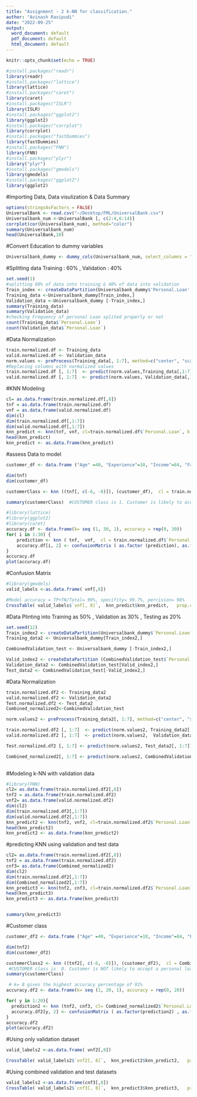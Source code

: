 ```yaml
---
title: "Assignment - 2 k-NN for classification."
author: "Avinash Ravipudi"
date: "2022-09-25"
output:
  word_document: default
  pdf_document: default
  html_document: default
---
```


```r
knitr::opts_chunk$set(echo = TRUE)
```

```r
#install.packages("readr")
library(readr)
#install.packages("lattice")
library(lattice)
#install.packages("caret")
library(caret)
#install.packages("ISLR")
library(ISLR)
#install.packages("ggplot2")
library(ggplot2)
#install.packages("corrplot")
library(corrplot)
#install.packages("fastDummies")
library(fastDummies)
#install.packages("FNN")
library(FNN)
#install.packages("plyr")
library("plyr")
#install.packages("gmodels")
library(gmodels)
#install.packages("ggplot2")
library(ggplot2)
```
#Importing Data, Data visulization & Data Summary 
```r
options(stringsAsFactors = FALSE)
UniversalBank <- read.csv("~/Desktop/FML/UniversalBank.csv")
Universalbank_num <-UniversalBank [, c(2:4,6:14)] 
corrplot(cor(Universalbank_num), method="color")
summary(Universalbank_num) 
head(UniversalBank,10)
```
#Convert Education to dummy variables
```r
Universalbank_dummy <- dummy_cols(Universalbank_num, select_columns = "Education")
```
#Splitting data Training : 60% , Validation : 40% 
```r
set.seed(1)
#splitting 60% of data into training & 40% of data into validation 
Train_index <- createDataPartition(Universalbank_dummy$'Personal.Loan', p=0.6, list=FALSE)
Training_data <-Universalbank_dummy[Train_index,]
Validation_data <-Universalbank_dummy [-Train_index,]
summary(Training_data)
summary(Validation_data)
#checking Frequency of personal Loan splited properly or not
count(Training_data$`Personal.Loan`)  
count(Validation_data$`Personal.Loan`)
```
#Data Normalization
```r
train.normalized.df <- Training_data
valid.normalized.df <- Validation_data
norm.values <- preProcess(Training_data[, 1:7], method=c("center", "scale"))
#Replacing columns with normalized values
train.normalized.df [, 1:7]  <- predict(norm.values,Training_data[,1:7])  
valid.normalized.df [, 1:7]  <- predict(norm.values, Validation_data[,1:7])
```
#KNN Modeling 
```r
cl= as.data.frame(train.normalized.df[,8])
tnf = as.data.frame(train.normalized.df)
vnf = as.data.frame(valid.normalized.df)
dim(cl)
dim(train.normalized.df[,1:7])
dim(valid.normalized.df[,1:7])
knn_predict <- knn(tnf, vnf, cl=train.normalized.df$`Personal.Loan`, k =1)
head(knn_predict)
knn_predict <- as.data.frame(knn_predict)
```
#assess Data to model
```r
customer_df <- data.frame ("Age" =40, "Experience"=10, "Income"=84, "Family"=2, "CCAvg"=2, "Education_1"=0, "Education_2"=1, "Education_3"=0, "Mortgage"=0,  "Securities Account"=0, "CD Account"=0,  "Online" =1, "Credit Card"=1)

dim(tnf)
dim(customer_df)

customerClass <- knn ((tnf[, c(-6, -8)]), (customer_df),  cl = train.normalized.df$`Personal.Loan`, k = 1, prob = 0.5)

summary(customerClass)  #CUSTOMER class is 1. Customer is likely to accept a personal loan according to this model.

```

```r
#library(lattice)
#library(ggplot2)
#library(caret)
accuracy.df <- data.frame(k= seq (1, 30, 1), accuracy = rep(0, 30))
for( i in 1:30) {
    prediction <- knn ( tnf,  vnf,  cl = train.normalized.df$`Personal.Loan`, k = i)
    accuracy.df[i, 2] <- confusionMatrix ( as.factor (prediction), as.factor( valid.normalized.df$`Personal.Loan`))$overall[1]
}
accuracy.df
plot(accuracy.df)
```
#Confusion Matrix
```r
#library(gmodels)
valid_labels <-as.data.frame( vnf[,8])

#Model accuracy = TP+TN/Total= 99%, specifity= 99.7%, percision= 98%
CrossTable( valid_labels$`vnf[, 8]`,  knn_predict$knn_predict,   prop.chisq = FALSE)   
```

#Data Plinting into Training as 50% , Validation as 30% , Testing as 20% 

```r
set.seed(12)
Train_index2 <- createDataPartition(Universalbank_dummy$`Personal.Loan`, p=0.50, list=FALSE)
Training_data2 <- Universalbank_dummy[Train_index2,]

CombinedValidation_test <- Universalbank_dummy [-Train_index2,]

Valid_index2 <- createDataPartition (CombinedValidation_test$`Personal.Loan`,  p=0.30, list=FALSE)
Validation_data2 <- CombinedValidation_test[Valid_index2,]
Test_data2 <- CombinedValidation_test[-Valid_index2,]

```


#Data Normalization

```r
train.normalized.df2 <- Training_data2
valid.normalized.df2 <- Validation_data2
Test.normalized.df2 <- Test_data2
Combined_normalized2<-CombinedValidation_test

norm.values2 <- preProcess(Training_data2[, 1:7], method=c("center", "scale"))

train.normalized.df2 [, 1:7]  <- predict(norm.values2, Training_data2[,1:7])  # Replace columns with normalized values
valid.normalized.df2 [, 1:7]  <- predict(norm.values2,  Validation_data2[,1:7])

Test.normalized.df2 [, 1:7] <- predict(norm.values2, Test_data2[, 1:7])

Combined_normalized2[, 1:7] <- predict(norm.values2, CombinedValidation_test[,1:7])
  
```

#Modeling k-NN with validation data

```r
#library(FNN)
cl2= as.data.frame(train.normalized.df2[,8])
tnf2 = as.data.frame(train.normalized.df2)
vnf2= as.data.frame(valid.normalized.df2)
dim(cl2)
dim(train.normalized.df2[,1:7])
dim(valid.normalized.df2[,1:7])
knn_predict2 <- knn(tnf2, vnf2, cl=train.normalized.df2$`Personal.Loan`, k =1)
head(knn_predict2)
knn_predict2 <- as.data.frame(knn_predict2)
```

#predicting KNN using  validation and test data

```r
cl2= as.data.frame(train.normalized.df2[,8])
tnf2 = as.data.frame(train.normalized.df2)
cnf3= as.data.frame(Combined_normalized2)
dim(cl2)
dim(train.normalized.df2[,1:7])
dim(Combined_normalized2[,1:7])
knn_predict3 <- knn(tnf2, cnf3, cl=train.normalized.df2$`Personal.Loan`, k =1)
head(knn_predict3)
knn_predict3 <- as.data.frame(knn_predict3)


summary(knn_predict3)
```

#Customer class

```r
customer_df2 <- data.frame ("Age" =40, "Experience"=10, "Income"=84, "Family"=2, "CCAvg"=2, "Education_1"=0, "Education_2"=1, "Education_3"=0, "Mortgage"=0,  "Securities Account"=0, "CD Account"=0,  "Online" =1, "Credit Card"=1)

dim(tnf2)
dim(customer_df2)

customerClass2 <- knn ((tnf2[, c(-6, -8)]), (customer_df2),  cl = Combined_normalized2$`Personal.Loan`, k = 1, prob = 0.5)
 #CUSTOMER class is  0. Customer is NOT likely to accept a personal loan according to this model
summary(customerClass) 

```

```r
 # k= 8 gives the highest accuracy percentage of 91%
accuracy.df2 <- data.frame(k= seq (1, 20, 1), accuracy = rep(0, 20))

for( y in 1:20){
  prediction2 <- knn (tnf2, cnf3, cl= Combined_normalized2$`Personal.Loan`,  k = y)
  accuracy.df2[y, 2] <- confusionMatrix ( as.factor(prediction2) , as.factor(Combined_normalized2$`Personal.Loan`))$overall[1]
}
accuracy.df2
plot(accuracy.df2)
```


#Using only validation dataset

```r
valid_labels2 <-as.data.frame( vnf2[,8])

CrossTable( valid_labels2$`vnf2[, 8]`,  knn_predict2$knn_predict2,   prop.chisq = FALSE)     #Model accuracy = TP+TN/Total= 99%, specifity= 99.9%, percision= 99%, sesitivity =93%

```

#Using combined validation and test datasets 

```r
valid_labels2 <-as.data.frame(cnf3[,8])
CrossTable( valid_labels2$`cnf3[, 8]`,  knn_predict3$knn_predict3,   prop.chisq = FALSE )     #Model accuracy = TP+TN/Total= 99.9%, specifity= 99.9%, percision= 98.7%, sesitivity =91% This model give highest results.
```

